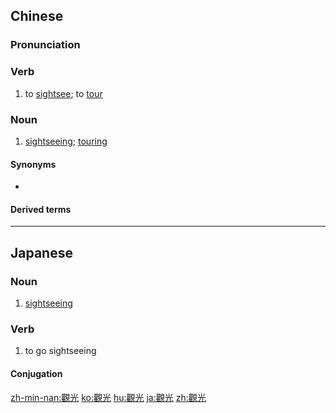 {{also|观光}}
==Chinese==
{{zh-forms|s=观光}}

===Pronunciation===
{{zh-pron
|m=guānguāng
|ma=Zh-guanguang.ogg
|c=gun1 gwong1
|h=pfs=kôn-kông
|mn=koan-kong
|cat=v,n
}}

===Verb===
{{zh-verb}}

# to [[sightsee]]; to [[tour]]

===Noun===
{{zh-noun}}

# [[sightseeing]]; [[touring]]

====Synonyms====
* {{zh-l|遊覽}}

====Derived terms====
{{zh-der|生態觀光}}

{{zh-cat|Advanced}}

----

==Japanese==
{{ja-kanjitab|かん|こう|yomi=o}}

===Noun===
{{ja-noun|かんこう|shin=観光}}

# [[sightseeing]]

===Verb===
{{ja-verb-suru|tr=trans|かんこう|shin=観光}}

# to go sightseeing

====Conjugation====
{{ja-suru|かんこう}}

[[zh-min-nan:觀光]]
[[ko:觀光]]
[[hu:觀光]]
[[ja:觀光]]
[[zh:觀光]]